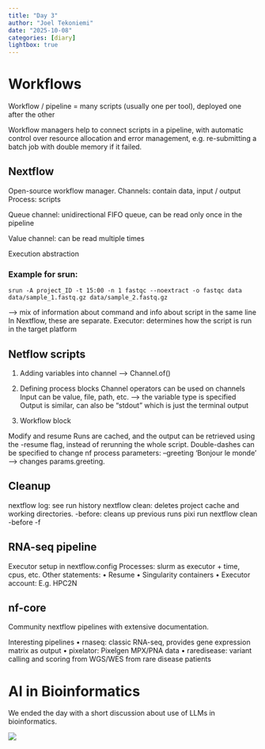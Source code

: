 ```yaml
---
title: "Day 3"
author: "Joel Tekoniemi"
date: "2025-10-08"
categories: [diary]
lightbox: true
---
```


# Workflows

Workflow / pipeline = many scripts (usually one per tool), deployed one after the other

Workflow managers help to connect scripts in a pipeline, with automatic control over resource allocation and error management, e.g. re-submitting a batch job with double memory if it failed.

## Nextflow
Open-source workflow manager.
Channels: contain data, input / output
Process: scripts

Queue channel: unidirectional FIFO queue, can be read only once in the pipeline

Value channel: can be read multiple times

Execution abstraction

### Example for srun:
`srun -A project_ID -t 15:00 -n 1 fastqc --noextract -o fastqc data data/sample_1.fastq.gz data/sample_2.fastq.gz`
 
—> mix of information about command and info about script in the same line
In Nextflow, these are separate. Executor: determines how the script is run in the target platform

## Netflow scripts
1. Adding variables into channel
—> Channel.of()

2. Defining process blocks
Channel operators can be used on channels
Input can be value, file, path, etc. —> the variable type is specified
Output is similar, can also be “stdout” which is just the terminal output

3. Workflow block

Modify and resume
Runs are cached, and the output can be retrieved using the -resume flag, instead of rerunning the whole script.
Double-dashes can be specified to change nf process parameters: --greeting ‘Bonjour le monde’ —> changes params.greeting.

## Cleanup
nextflow log: see run history
nextflow clean: deletes project cache and working directories.
	-before: cleans up previous runs
pixi run nextflow clean -before <RUN NAME> -f

## RNA-seq pipeline
Executor setup in nextflow.config
Processes: slurm as executor + time, cpus, etc.
Other statements:
• Resume
• Singularity containers
• Executor account: E.g. HPC2N 

## nf-core

Community nextflow pipelines with extensive documentation.

Interesting pipelines
• rnaseq: classic RNA-seq, provides gene expression matrix as output 
• pixelator: Pixelgen MPX/PNA data
• raredisease: variant calling and scoring from WGS/WES from rare disease patients

# AI in Bioinformatics
We ended the day with a short discussion about use of LLMs in bioinformatics.

![](thumbnail.png)